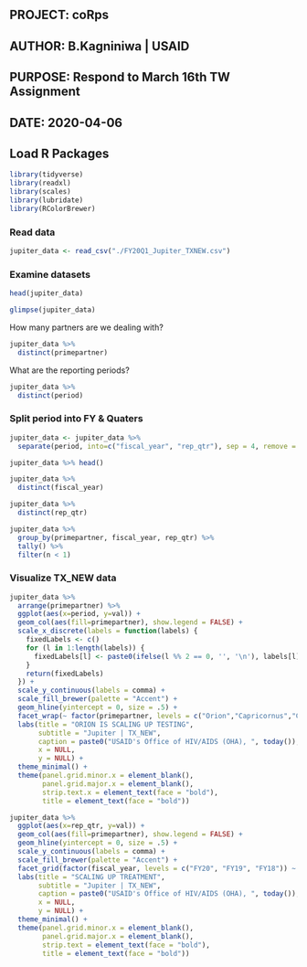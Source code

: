 ## PROJECT:  coRps
## AUTHOR:   B.Kagniniwa | USAID
## PURPOSE:  Respond to March 16th TW Assignment
## DATE:     2020-04-06

## Load R Packages
```{r echo=FALSE, message=FALSE}
library(tidyverse)
library(readxl)
library(scales)
library(lubridate)
library(RColorBrewer)
```

### Read data
```{r echo=FALSE, message=FALSE}
jupiter_data <- read_csv("./FY20Q1_Jupiter_TXNEW.csv")

```
### Examine datasets
```{r}
head(jupiter_data)
```

```{r}
glimpse(jupiter_data)
```

How many partners are we dealing with?
```{r}
jupiter_data %>% 
  distinct(primepartner)
```

What are the reporting periods?
```{r}
jupiter_data %>% 
  distinct(period)
```

### Split period into FY & Quaters
```{r}
jupiter_data <- jupiter_data %>% 
  separate(period, into=c("fiscal_year", "rep_qtr"), sep = 4, remove = FALSE)
```


```{r}
jupiter_data %>% head()
```


```{r}
jupiter_data %>% 
  distinct(fiscal_year)
```

```{r}
jupiter_data %>% 
  distinct(rep_qtr)
```


```{r}
jupiter_data %>% 
  group_by(primepartner, fiscal_year, rep_qtr) %>% 
  tally() %>% 
  filter(n < 1)
```

### Visualize TX_NEW data
```{r}
jupiter_data %>% 
  arrange(primepartner) %>% 
  ggplot(aes(x=period, y=val)) +
  geom_col(aes(fill=primepartner), show.legend = FALSE) +
  scale_x_discrete(labels = function(labels) {
    fixedLabels <- c()
    for (l in 1:length(labels)) {
      fixedLabels[l] <- paste0(ifelse(l %% 2 == 0, '', '\n'), labels[l])
    }
    return(fixedLabels)
  }) +
  scale_y_continuous(labels = comma) +
  scale_fill_brewer(palette = "Accent") +
  geom_hline(yintercept = 0, size = .5) +
  facet_wrap(~ factor(primepartner, levels = c("Orion","Capricornus","Cygnus","Corona Australis")), nrow = 2) +
  labs(title = "ORION IS SCALING UP TESTING", 
       subtitle = "Jupiter | TX_NEW",
       caption = paste0("USAID's Office of HIV/AIDS (OHA), ", today()),
       x = NULL, 
       y = NULL) +
  theme_minimal() +
  theme(panel.grid.minor.x = element_blank(),
        panel.grid.major.x = element_blank(),
        strip.text.x = element_text(face = "bold"),
        title = element_text(face = "bold"))
```

```{r}
jupiter_data %>% 
  ggplot(aes(x=rep_qtr, y=val)) +
  geom_col(aes(fill=primepartner), show.legend = FALSE) +
  geom_hline(yintercept = 0, size = .5) +
  scale_y_continuous(labels = comma) +
  scale_fill_brewer(palette = "Accent") +
  facet_grid(factor(fiscal_year, levels = c("FY20", "FY19", "FY18")) ~ factor(primepartner, levels = c("Orion","Capricornus","Cygnus","Corona Australis"))) +
  labs(title = "SCALING UP TREATMENT", 
       subtitle = "Jupiter | TX_NEW",
       caption = paste0("USAID's Office of HIV/AIDS (OHA), ", today()),
       x = NULL, 
       y = NULL) +
  theme_minimal() +
  theme(panel.grid.minor.x = element_blank(),
        panel.grid.major.x = element_blank(),
        strip.text = element_text(face = "bold"),
        title = element_text(face = "bold"))
```